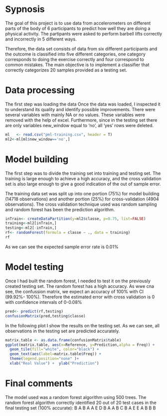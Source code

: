 
# Sypnosis #

The goal of this project is to use data from accelerometers on different parts of the body of 6 participants to predict how well they are doing a physical activity. The partipants were asked to perform barbell lifts correctly and incorrectly in 5 different ways. 

Therefore, the data set consists of data from six different participants and the outcome is classified into five different categories, one category corresponds to doing the exercise correctly and four correspond to common mistakes. The main objective is to implement a classifier that correctly categorizes 20 samples provided as a testing set.

# Data processing #

The first step was loading the data
Once the data was loaded, I inspected it to understand its quality and identify possible improvements. There were several variables with mainly NA or no values. These variables were removed with the help of excel. Furthermore, since in the testing set there are only variables new_window equal to 'no', all 'yes' rows were deleted.

```r
ml   <- read.csv("pml-training.csv", header = T)
ml2<-ml[ml$new_window=='no',]
```


# Model building #

The first step was to divide the training set into training and testing set. The training is large enough to achieve a  high accuracy, and the cross validation set is also large enough to give a good indication of the out of sample error.

The training data set was split up into one portion (75%) for model building (14718 observations) and another portion (25%) for cross-validation (4904 observations). The cross validation technique used was random sampling and random forest has been the prediction algorithm. 

```r
inTrain<- createDataPartition(y=ml2$classe, p=0.75, list=FALSE) 
training<-ml2[inTrain,] 
testing<-ml2[-inTrain,]
rf<- randomForest(formula = classe ~ ., data = training) 
rf
```


As we can see the expected sample error rate is 0.01%


# Model testing #

Once I had built the random forest, I needed to test it on the previously created testing set. The random forest has a high accuracy.
As wwe cna see, the confussion matrix, we expect an accuracy of 100% with CI (99.92%- 100%). Therefore the estimated error with cross validation is 0 with confidence intervals of 0-0.08%

```r
pred<- predict(rf,testing)
confusionMatrix(pred,testing$classe)
```

In the following plot I show the results on the testing set. As we can see, all observations in the testing set are predicted accurately.
```r
matrix.table <- as.data.frame(confusionMatrix$table)
ggplot(matrix.table, aes(x=Reference, y=Prediction,alpha = Freq)) +
  geom_tile(fill="white", color="black") +
  geom_text(aes(label=matrix.table$Freq)) +
  theme(legend.position="none" )+
  xlab("Real Value") +  ylab("Prediction") 
```


# Final comments #

The model used was a random forest algorithm using 500 trees. 
The random forest algorithm correctly identified 20 out of 20 test cases in the final testing set (100% accurate): B A B A A E D B A A B C B A E E A B B B

